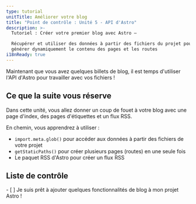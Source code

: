 ```yaml
---
type: tutorial
unitTitle: Améliorer votre blog
title: "Point de contrôle : Unité 5 - API d'Astro"
description: >-
  Tutoriel : Créer votre premier blog avec Astro —

  Récupérer et utiliser des données à partir des fichiers du projet pour
  générer dynamiquement le contenu des pages et les routes
i18nReady: true
---
```



Maintenant que vous avez quelques billets de blog, il est temps d'utiliser l'API d'Astro pour travailler avec vos fichiers !

## Ce que la suite vous réserve

Dans cette unité, vous allez donner un coup de fouet à votre blog avec une page d'index, des pages d'étiquettes et un flux RSS.

En chemin, vous apprendrez à utiliser :
- `import.meta.glob()` pour accéder aux données à partir des fichiers de votre projet
- `getStaticPaths()` pour créer plusieurs pages (routes) en une seule fois
- Le paquet RSS d'Astro pour créer un flux RSS



<Box icon="check-list">

## Liste de contrôle

<Checklist>
- [ ] Je suis prêt à ajouter quelques fonctionnalités de blog à mon projet Astro !
</Checklist>
</Box>
